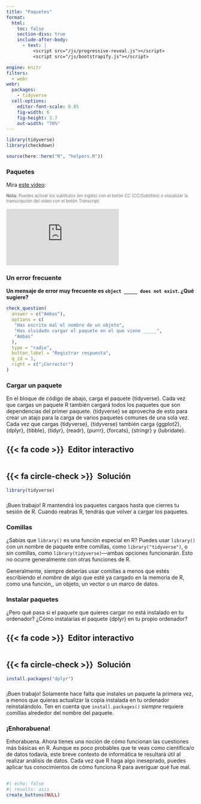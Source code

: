```yaml
---
title: "Paquetes"
format:
  html: 
    toc: false
    section-divs: true
    include-after-body: 
      - text: |
          <script src="/js/progressive-reveal.js"></script>
          <script src="/js/bootstrapify.js"></script>

engine: knitr
filters:
  - webr
webr:
  packages:
    - tidyverse
  cell-options:
    editor-font-scale: 0.85
    fig-width: 6
    fig-height: 3.7
    out-width: "70%"
---
```


```r
library(tidyverse)
library(checkdown)

source(here::here("R", "helpers.R"))
```

### Paquetes {.no-hide}

Mira [este video](https://vimeo.com/220490447):

[**Nota:** Puedes activar los subtítulos (en inglés) con el botón _CC_ (CC/Subtitles) o visualizar la transcripción del video con el botón _Transcript_.]{style="font-size:.8em;opacity:.6"}

```{=html}
<div class="ratio ratio-4x3">
<iframe src="https://player.vimeo.com/video/220490447" frameborder="0" allow="autoplay; fullscreen; picture-in-picture" allowfullscreen></iframe>
</div>
```

### Un error frecuente

::: {.callout-note appearance="simple" icon=false .question}

**Un mensaje de error muy frecuente es `object _____ does not exist`. ¿Qué sugiere?**

```r
check_question(
  answer = c("Ambas"), 
  options = c(
   "Has escrito mal el nombre de un objeto",
   "Has olvidado cargar el paquete en el que viene _____",
   "Ambas"
  ), 
  type = "radio", 
  button_label = "Registrar respuesta", 
  q_id = 1,
  right = c("¡Correcto!")
)
```

:::


### Cargar un paquete

En el bloque de código de abajo, carga el paquete {tidyverse}. Cada vez que cargas un paquete R también cargará todos los paquetes que son dependencias del primer paquete. {tidyverse} se aprovecha de esto para crear un atajo para la carga de varios paquetes comunes de una sola vez. Cada vez que cargas {tidyverse}, {tidyverse} también carga {ggplot2}, {dplyr}, {tibble}, {tidyr}, {readr}, {purrr}, {forcats}, {stringr} y {lubridate}.

::: {.panel-tabset}
## {{< fa code >}}&ensp;Editor interactivo

```webr-r



```

## {{< fa circle-check >}}&ensp;Solución

```r
library(tidyverse)
```

:::

###

¡Buen trabajo! R mantendrá los paquetes cargaos hasta que cierres tu sesión de R. Cuando reabras R, tendrás que volver a cargar los paquetes.


### Comillas

¿Sabías que `library()` es una función especial en R? Puedes usar `library()` con un nombre de paquete entre comillas, como `library("tidyverse")`, o sin comillas, como `library(tidyverse)`---ambas opciones funcionarán. Esto no ocurre generalmente con otras funciones de R.

Generalmente, siempre deberías usar comillas a menos que estés escribiendo el _nombre_ de algo que esté ya cargado en la memoria de R, como una función,, un objeto, un vector o un marco de datos.

### Instalar paquetes

¿Pero qué pasa si el paquete que quieres cargar no está instalado en tu ordenador? ¿Cómo instalarías el paquete {dplyr}  en tu propio ordenador?

::: {.panel-tabset}
## {{< fa code >}}&ensp;Editor interactivo

```webr-r



```

## {{< fa circle-check >}}&ensp;Solución

```r
install.packages("dplyr")
```

:::

###

¡Buen trabajo! Solamente hace falta que instales un paquete la primera vez, a menos que quieras actualizar la copia instalada en tu ordenador reinstalándolo. Ten en cuenta que `install.packages()` _siempre_ requiere comillas alrededor del nombre del paquete.


### ¡Enhorabuena!

Enhorabuena. Ahora tienes una noción de cómo funcionan las cuestiones más básicas en R. Aunque es poco probables que te veas como científica/o de datos todavía, este breve contexto de informática te resultará útil al realizar análisis de datos. Cada vez que R haga algo ineseprado, puedes aplicar tus conocimientos de cómo funciona R para averiguar qué fue mal.


##

```r
#| echo: false
#| results: asis
create_buttons(NULL)
```
